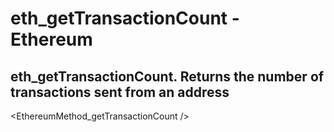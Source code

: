 # eth_getTransactionCount - Ethereum

## eth_getTransactionCount. Returns the number of transactions sent from an address


<EthereumMethod_getTransactionCount />
